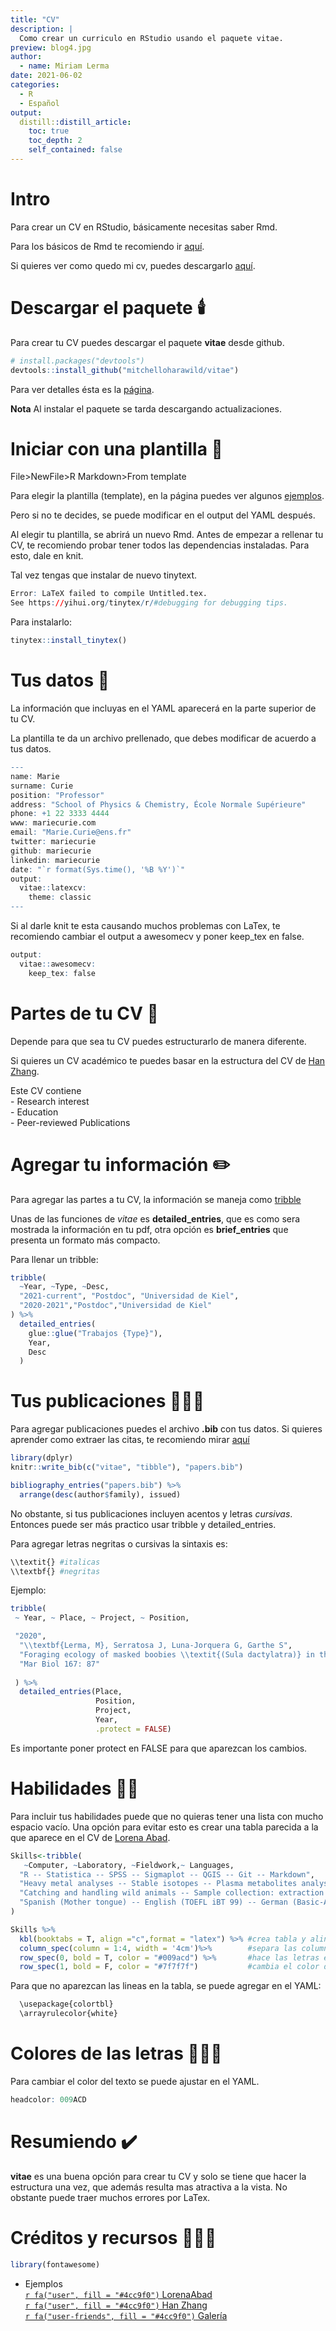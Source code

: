 ```yaml
---
title: "CV"
description: |
  Como crear un curriculo en RStudio usando el paquete vitae. 
preview: blog4.jpg
author:
  - name: Miriam Lerma
date: 2021-06-02
categories:
  - R
  - Español
output:
  distill::distill_article:
    toc: true
    toc_depth: 2
    self_contained: false
---
```



# Intro

Para crear un CV en RStudio, básicamente necesitas saber Rmd.  

Para los básicos de Rmd te recomiendo ir [aquí](https://www.miriam-lerma.com/posts/2021-03-29-rmd/). 

Si quieres ver como quedo mi cv, puedes descargarlo [aquí](https://raw.githubusercontent.com/MiriamLL/Curriculum/master/CV/CV-Lerma.pdf). 


# Descargar el paquete 🕯️

Para crear tu CV puedes descargar el paquete **vitae** desde github.

```r
# install.packages("devtools")
devtools::install_github("mitchelloharawild/vitae")
```

Para ver detalles ésta es la [página](https://pkg.mitchelloharawild.com/vitae/).  

**Nota** Al instalar el paquete se tarda descargando actualizaciones.

# Iniciar con una plantilla 🧶

File>NewFile>R Markdown>From template

Para elegir la plantilla (template), en la página puedes ver algunos [ejemplos](https://pkg.mitchelloharawild.com/vitae/). 

Pero si no te decides, se puede modificar en el output del YAML después.

Al elegir tu plantilla, se abrirá un nuevo Rmd. Antes de empezar a rellenar tu CV, te recomiendo probar tener todos las dependencias instaladas. Para esto, dale en knit.

Tal vez tengas que instalar de nuevo tinytext. 

```r
Error: LaTeX failed to compile Untitled.tex. 
See https://yihui.org/tinytex/r/#debugging for debugging tips.
```

Para instalarlo:

```r
tinytex::install_tinytex()
```

# Tus datos 💾

La información que incluyas en el YAML aparecerá en la parte superior de tu CV. 

La plantilla te da un archivo prellenado, que debes modificar de acuerdo a tus datos.

```r
---
name: Marie
surname: Curie
position: "Professor"
address: "School of Physics & Chemistry, École Normale Supérieure"
phone: +1 22 3333 4444
www: mariecurie.com
email: "Marie.Curie@ens.fr"
twitter: mariecurie
github: mariecurie
linkedin: mariecurie
date: "`r format(Sys.time(), '%B %Y')`"
output: 
  vitae::latexcv:
    theme: classic
---
```

Si al darle knit te esta causando muchos problemas con LaTex, te recomiendo cambiar el output a awesomecv y poner keep_tex en false. 

```r
output: 
  vitae::awesomecv:
    keep_tex: false
```


# Partes de tu CV 💭

Depende para que sea tu CV puedes estructurarlo de manera diferente. 

Si quieres un CV académico te puedes basar en la estructura del CV de [Han Zhang](https://github.com/HanZhang-psych/CV/blob/master/CV.pdf). 

Este CV contiene  
- Research interest  
- Education  
- Peer-reviewed Publications  

# Agregar tu información ✏️

Para agregar las partes a tu CV, la información se maneja como [tribble](https://rstudio-education.github.io/tidyverse-cookbook/tidy.html)

Unas de las funciones de *vitae* es **detailed_entries**, que es como sera mostrada la información en tu pdf, otra opción es **brief_entries** que presenta un formato más compacto.

Para llenar un tribble:

```r
tribble(
  ~Year, ~Type, ~Desc,
  "2021-current", "Postdoc", "Universidad de Kiel",
  "2020-2021","Postdoc","Universidad de Kiel"
) %>% 
  detailed_entries(
    glue::glue("Trabajos {Type}"),
    Year, 
    Desc
  )
```

# Tus publicaciones 👩🏽‍🔬

Para agregar publicaciones puedes el archivo **.bib** con tus datos. 
Si quieres aprender como extraer las citas, te recomiendo mirar [aquí](https://miriamll.github.io/Curso_CIAD/Rmd-Parte2#12) 

```r
library(dplyr)
knitr::write_bib(c("vitae", "tibble"), "papers.bib")

bibliography_entries("papers.bib") %>%
  arrange(desc(author$family), issued)
```

No obstante, si tus publicaciones incluyen acentos y letras _cursivas_. Entonces puede ser más practico usar tribble y detailed_entries. 

Para agregar letras negritas o cursivas la sintaxis es:

```r
\\textit{} #italicas
\\textbf{} #negritas
```

Ejemplo:

```r
tribble(
 ~ Year, ~ Place, ~ Project, ~ Position,

 "2020",
  "\\textbf{Lerma, M}, Serratosa J, Luna-Jorquera G, Garthe S",
  "Foraging ecology of masked boobies \\textit{(Sula dactylatra)} in the world’s largest ‘oceanic desert’",
  "Mar Biol 167: 87"
 
 ) %>% 
  detailed_entries(Place, 
                   Position,
                   Project, 
                   Year,
                   .protect = FALSE)
```

Es importante poner protect en FALSE para que aparezcan los cambios.

# Habilidades 🤸🏽‍️

Para incluir tus habilidades puede que no quieras tener una lista con mucho espacio vacío. 
Una opción para evitar esto es crear una tabla parecida a la que aparece en el CV de [Lorena Abad](https://github.com/loreabad6/R-CV).

```r
Skills<-tribble(
   ~Computer, ~Laboratory, ~Fieldwork,~ Languages,
  "R -- Statistica -- SPSS -- Sigmaplot -- QGIS -- Git -- Markdown",
  "Heavy metal analyses -- Stable isotopes -- Plasma metabolites analyses",
  "Catching and handling wild animals -- Sample collection: extraction blood & feathers -- Censing populations -- Monitoring breeding success",
  "Spanish (Mother tongue) -- English (TOEFL iBT 99) -- German (Basic-A2)"
)
```

```r
Skills %>%
  kbl(booktabs = T, align ="c",format = "latex") %>% #crea tabla y alinea al centro
  column_spec(column = 1:4, width = '4cm')%>%        #separa las columnas en 4 y las hace de 4 cm
  row_spec(0, bold = T, color = "#009acd") %>%       #hace las letras en negrita y cambia el color
  row_spec(1, bold = F, color = "#7f7f7f")           #cambia el color del texto a gris
```

Para que no aparezcan las lineas en la tabla, se puede agregar en el YAML:

```r
  \usepackage{colortbl}
  \arrayrulecolor{white}
```

# Colores de las letras 👩🏾‍🎨

Para cambiar el color del texto se puede ajustar en el YAML.

```r
headcolor: 009ACD
```


# Resumiendo ✔️

**vitae** es una buena opción para crear tu CV y solo se tiene que hacer la estructura una vez, que además resulta mas atractiva a la vista. No obstante puede traer muchos errores por LaTex.

# Créditos y recursos 👩🏾‍🏫

```r
library(fontawesome)
```

- Ejemplos<br>
[`r fa("user", fill = "#4cc9f0")` LorenaAbad](https://github.com/loreabad6/R-CV)  
[`r fa("user", fill = "#4cc9f0")` Han Zhang](https://github.com/HanZhang-psych/CV/blob/master/CV.pdf)  
[`r fa("user-friends", fill = "#4cc9f0")` Galería](https://pkg.mitchelloharawild.com/vitae/)